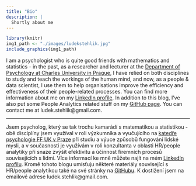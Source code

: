 ```yaml
---
title: "Bio"
description: |
  Shortly about me
---
```


```r
library(knitr)
img1_path <- "./images/ludekstehlik.jpg"
include_graphics(img1_path)
```

I am a psychologist who is quite good friends with mathematics and statistics - in the past, as a researcher and lecturer at the [Department of Psychology at Charles University in Prague](https://kps.ff.cuni.cz/cs/), I have relied on both disciplines to study and teach the workings of the human mind, and now, as a people & data scientist, I use them to help organisations improve the efficiency and effectiveness of their people-related processes. You can find more information about me on my [LinkedIn profile](https://www.linkedin.com/in/ludekstehlik/). In addition to this blog, I've also put some People Analytics related stuff on my [GitHub page](https://github.com/lstehlik2809). You can contact me at ludek.stehlik@gmail.com.

---

Jsem psycholog, který se tak trochu kamarádí s matematikou a statistikou - obě disciplíny jsem využíval v roli výzkumníka a vyučujícího na [katedře psychologie FF UK v Praze](https://kps.ff.cuni.cz/cs/) při studiu a výuce způsobů fungování lidské mysli, a v současnosti je využívám v roli konzultanta v oblasti HR/people analytiky při snaze zvýšit efektivitu a účinnost firemních procesů souvisejících s lidmi. Více informací ke mně můžete najít na mém [LinkedIn profilu](https://www.linkedin.com/in/ludekstehlik/). Kromě tohoto blogu umísťuju některé materiály související s HR/people analytikou také na své stránky na [GitHubu](https://github.com/lstehlik2809). K dostižení jsem na emailové adrese ludek.stehlik@gmail.com.